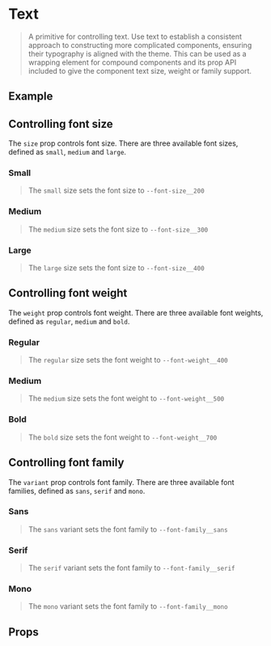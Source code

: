 
<Meta of={TextStories} />

# Text

> A primitive for controlling text. Use text to establish a consistent approach to constructing more
> complicated components, ensuring their typography is aligned with the theme. This can be used as a wrapping element
> for compound components and its prop API included to give the component text size, weight or family support.

## Example

<Source dark />

## Controlling font size

The `size` prop controls font size. There are three available font sizes, defined as `small`, `medium` and `large`.

### Small

> The `small` size sets the font size to `--font-size__200`

<Canvas>
    <Story of={TextStories.SmallSize} />
</Canvas>

### Medium

> The `medium` size sets the font size to `--font-size__300`

<Canvas>
    <Story of={TextStories.MediumSize} />
</Canvas>

### Large

> The `large` size sets the font size to `--font-size__400`

<Canvas>
    <Story of={TextStories.LargeSize} />
</Canvas>

## Controlling font weight

The `weight` prop controls font weight. There are three available font weights, defined as `regular`, `medium` and `bold`.

### Regular

> The `regular` size sets the font weight to `--font-weight__400`

<Canvas>
    <Story of={TextStories.RegularWeight} />
</Canvas>

### Medium

> The `medium` size sets the font weight to `--font-weight__500`

<Canvas>
    <Story of={TextStories.MediumWeight} />
</Canvas>

### Bold

> The `bold` size sets the font weight to `--font-weight__700`

<Canvas>
    <Story of={TextStories.BoldWeight} />
</Canvas>

## Controlling font family

The `variant` prop controls font family. There are three available font families, defined as `sans`, `serif` and `mono`.

### Sans

> The `sans` variant sets the font family to `--font-family__sans`

<Canvas>
    <Story of={TextStories.SansFamily} />
</Canvas>

### Serif

> The `serif` variant sets the font family to `--font-family__serif`

<Canvas>
    <Story of={TextStories.SerifFamily} />
</Canvas>

### Mono

> The `mono` variant sets the font family to `--font-family__mono`

<Canvas>
    <Story of={TextStories.MonoFamily} />
</Canvas>

## Props

<ArgsTable />
